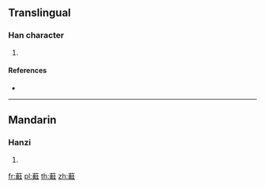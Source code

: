 {{character info/new}}
==Translingual==

===Han character===
{{Han char|rn=140|rad=艸|as=18|sn=24|four=44814|canj=TTCG,XTTCG}}

# {{defn|Han|sort=艸18}}

====References====
* {{Han ref|kx=1070.420|dkj=32550|dj=1537.220|hdz=53334.040|uh=8633|ud=34355|bh=F749|bd=63305}}

----

==Mandarin==

===Hanzi===
{{cmn-hanzi|pin=[[huī]] ([[hui1]])|wg=hui<sup>1</sup>}}

# {{defn|lang=cmn|sort=艸18}}

[[fr:蘳]]
[[pl:蘳]]
[[th:蘳]]
[[zh:蘳]]